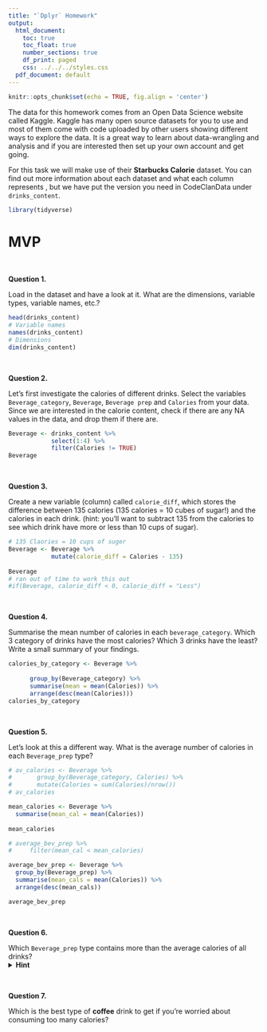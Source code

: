 ```yaml
---
title: "`Dplyr` Homework"
output:
  html_document:
    toc: true
    toc_float: true
    number_sections: true
    df_print: paged
    css: ../../../styles.css
  pdf_document: default
---
```



```r
knitr::opts_chunk$set(echo = TRUE, fig.align = 'center')
```


The data for this homework comes from an Open Data Science website called Kaggle. Kaggle has many open source datasets for you to use and most of them come with code uploaded by other users showing different ways to explore the data. It is a great way to learn about data-wrangling and analysis and if you are interested then set up your own account and get going. 

For this task we will make use of their **Starbucks Calorie** dataset. You can find out more information about each dataset and what each column represents \href{https://www.kaggle.com/starbucks/starbucks-menu}{https://www.kaggle.com/starbucks/starbucks-menu}, but we have put the version you need in CodeClanData under `drinks_content`. 


```r
library(tidyverse)
```

# MVP

<br>

**Question 1.**

Load in the dataset and have a look at it. What are the dimensions, variable types, variable names, etc.?
```r
head(drinks_content)
# Variable names
names(drinks_content)
# Dimensions
dim(drinks_content)
```

<br>

**Question 2.**

Let's first investigate the calories of different drinks. Select the variables `Beverage_category`, `Beverage`, `Beverage prep` and `Calories` from your data. Since we are interested in the calorie content, check if there are any NA values in the data, and drop them if there are.   

```r
Beverage <- drinks_content %>% 
            select(1:4) %>% 
            filter(Calories != TRUE)
Beverage
```

<br>


**Question 3.**

Create a new variable (column) called `calorie_diff`, which stores the difference between 135 calories (135 calories = 10 cubes of sugar!) and the calories in each drink.
(hint: you'll want to subtract 135 from the calories to see which drink have more or less than 10 cups of sugar).

```r
# 135 Claories = 10 cups of suger
Beverage <- Beverage %>% 
            mutate(calorie_diff = Calories - 135)  
  
Beverage
# ran out of time to work this out
#if(Beverage, calorie_diff < 0, calorie_diff = "Less")
```

<br>


**Question 4.**

Summarise the mean number of calories in each `beverage_category`.  Which 3 category of drinks have the most calories? Which 3 drinks have the least? Write a small summary of your findings.

```r
calories_by_category <- Beverage %>%
  
      group_by(Beverage_category) %>% 
      summarise(mean = mean(Calories)) %>% 
      arrange(desc(mean(Calories)))
calories_by_category
```

<br>


**Question 5.**

Let's look at this a different way. What is the average number of calories in each `Beverage_prep` type? 

```r
# av_calories <- Beverage %>% 
#       group_by(Beverage_category, Calories) %>% 
#       mutate(Calories = sum(Calories)/nrow())
# av_calories
```
```r
mean_calories <- Beverage %>%
  summarise(mean_cal = mean(Calories))
  
mean_calories
```
```r
# average_bev_prep %>% 
#     filter(mean_cal < mean_calories)
```
```r
average_bev_prep <- Beverage %>%
  group_by(Beverage_prep) %>%
  summarise(mean_cals = mean(Calories)) %>%
  arrange(desc(mean_cals))

average_bev_prep
```


<br>

**Question 6.**

Which `Beverage_prep` type contains more than the average calories of all drinks?   
<details>
<summary>**Hint**</summary>: to answer this, you'll have to first figure out what the average calories across all drinks are, and then use that as a filter for the grouped `Beverage_prep` data.
</details>

<br>

**Question 7.**

Which is the best type of **coffee** drink to get if you're worried about consuming too many calories? 

<br>









